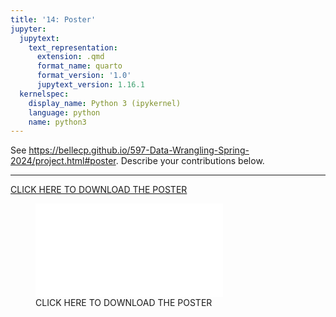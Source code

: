 ```yaml
---
title: '14: Poster'
jupyter:
  jupytext:
    text_representation:
      extension: .qmd
      format_name: quarto
      format_version: '1.0'
      jupytext_version: 1.16.1
  kernelspec:
    display_name: Python 3 (ipykernel)
    language: python
    name: python3
---
```


See <https://bellecp.github.io/597-Data-Wrangling-Spring-2024/project.html#poster>.
Describe your contributions below.

* * *

[CLICK HERE TO DOWNLOAD THE POSTER](./Poster.pdf)

![CLICK HERE TO DOWNLOAD THE POSTER](./Poster.pdf)

